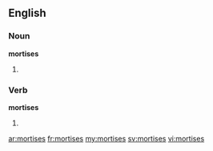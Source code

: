 ==English==

===Noun===
'''mortises'''

# {{plural of|mortise}}

===Verb===
'''mortises'''

# {{third-person singular of|mortise}}

[[ar:mortises]]
[[fr:mortises]]
[[my:mortises]]
[[sv:mortises]]
[[vi:mortises]]